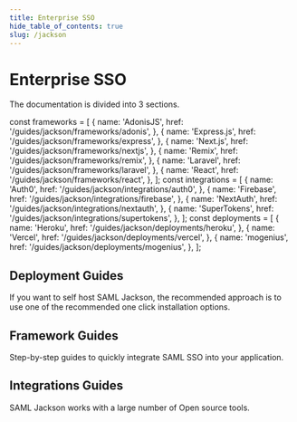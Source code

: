 ```yaml
---
title: Enterprise SSO
hide_table_of_contents: true
slug: /jackson
---
```


# Enterprise SSO

The documentation is divided into 3 sections.

const frameworks = [
  {
    name: 'AdonisJS',
    href: '/guides/jackson/frameworks/adonis',
  },
  {
    name: 'Express.js',
    href: '/guides/jackson/frameworks/express',
  },
  {
    name: 'Next.js',
    href: '/guides/jackson/frameworks/nextjs',
  },
  {
    name: 'Remix',
    href: '/guides/jackson/frameworks/remix',
  },
  {
    name: 'Laravel',
    href: '/guides/jackson/frameworks/laravel',
  },
  {
    name: 'React',
    href: '/guides/jackson/frameworks/react',
  },
];
const integrations = [
  {
    name: 'Auth0',
    href: '/guides/jackson/integrations/auth0',
  },
  {
    name: 'Firebase',
    href: '/guides/jackson/integrations/firebase',
  },
  {
    name: 'NextAuth',
    href: '/guides/jackson/integrations/nextauth',
  },
  {
    name: 'SuperTokens',
    href: '/guides/jackson/integrations/supertokens',
  },
];
const deployments = [
  {
    name: 'Heroku',
    href: '/guides/jackson/deployments/heroku',
  },
  {
    name: 'Vercel',
    href: '/guides/jackson/deployments/vercel',
  },
  {
    name: 'mogenius',
    href: '/guides/jackson/deployments/mogenius',
  },
];

## Deployment Guides

If you want to self host SAML Jackson, the recommended approach is to use one of the recommended one click installation options.

<div className="container" style={{ padding: 0 }}>
  <div className="row is-multiline">
    <GuideSection items={deployments} />
  </div>
</div>

## Framework Guides

Step-by-step guides to quickly integrate SAML SSO into your application.

<div className="container" style={{ padding: 0 }}>
  <div className="row is-multiline">
    <GuideSection items={frameworks} />
  </div>
</div>

## Integrations Guides

SAML Jackson works with a large number of Open source tools.

<div className="container" style={{ padding: 0 }}>
  <div className="row is-multiline">
    <GuideSection items={integrations} />
  </div>
</div>
